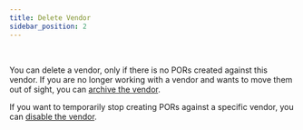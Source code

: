 ```yaml
---
title: Delete Vendor
sidebar_position: 2
---
```


<Arcade
	id="EawcMqCpzBePGAK0cDCV"
/>
<br/>


You can delete a vendor, only if there is no PORs created against this vendor. If you are no longer working with a vendor and wants to move them out of sight, you can [archive the vendor](/product/simplepor/vendor/archive_vendor). 

If you want to temporarily stop creating PORs against a specific vendor, you can [disable the vendor](/product/simplepor/vendor/disable_vendor). 